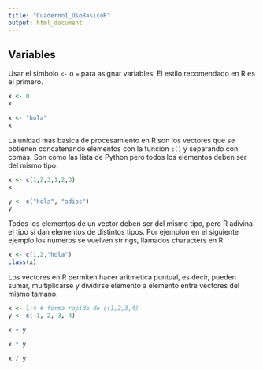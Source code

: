```yaml
---
title: "Cuaderno1_UsoBasicoR"
output: html_document
---
```


## Variables

Usar el simbolo `<-` o `=` para asignar variables. El estilo recomendado en R es el primero.

```r
x <- 0
x
```

```r
x <- "hola"
x
```

La unidad mas basica de procesamiento en R son los vectores que se obtienen concatenando elementos con la funcion `c()` y separando con comas. Son como las lista de Python pero todos los elementos deben ser del mismo tipo.

```r
x <- c(1,2,3,1,2,3)
x
```


```r
y <- c("hola", "adios")
y
```

Todos los elementos de un vector deben ser del mismo tipo, pero R adivina el tipo si dan elementos de distintos tipos. Por ejemplon en el siguiente ejemplo los numeros se vuelven strings, llamados characters en R.

```r
x <- c(1,2,"hola")
class(x)
```

Los vectores en R permiten hacer aritmetica puntual, es decir, pueden sumar, multiplicarse y dividirse elemento a elemento entre vectores del mismo tamano.

```r
x <- 1:4 # forma rapida de c(1,2,3,4)
y <- c(-1,-2,-3,-4)
```

```r
x + y
```

```r
x * y
```

```r
x / y
```

